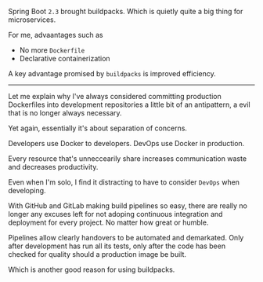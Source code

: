 Spring Boot ```2.3``` brought buildpacks. Which is quietly quite a big thing for microservices.

For me, advaantages such as

 * No more ```Dockerfile```
 * Declarative containerization

A key advantage promised by ```buildpacks``` is improved efficiency.

---

Let me explain why I've always considered committing production Dockerfiles into development repositories a little
bit of an antipattern, a evil that is no longer always necessary.

Yet again, essentially it's about separation of concerns.

Developers use Docker to developers. DevOps use Docker in production.

Every resource that's unneccearily share increases communication waste and decreases productivity.

Even when I'm solo, I find it distracting to have to consider ```DevOps``` when developing.

With GitHub and GitLab making build pipelines so easy, there are really no longer any excuses left for not adoping
continuous integration and deployment for every project. No matter how great or humble.

Pipelines allow clearly handovers to be automated and demarkated. Only after development has run all its tests,
only after the code has been checked for quality should a production image be built.

Which is another good reason for using buildpacks.
